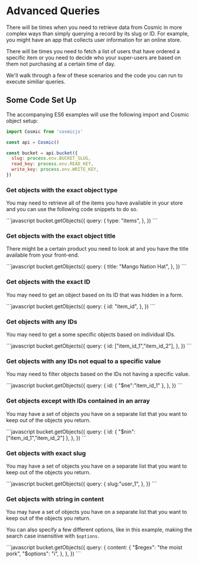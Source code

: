 # Advanced Queries

There will be times when you need to retrieve data from Cosmic in more complex ways than simply querying a record by its slug or ID. For example, you might have an app that collects user information for an online store.

There will be times you need to fetch a list of users that have ordered a specific item or you need to decide who your super-users are based on them not purchasing at a certain time of day. 

We'll walk through a few of these scenarios and the code you can run to execute similiar queries.

## Some Code Set Up

The accompanying ES6 examples will use the following import and Cosmic object setup:

```js
import Cosmic from 'cosmicjs'

const api = Cosmic()

const bucket = api.bucket({
  slug: process.env.BUCKET_SLUG,
  read_key: process.env.READ_KEY,
  write_key: process.env.WRITE_KEY,
})
```

### Get objects with the exact object type

You may need to retrieve all of the items you have available in your store and you can use the following code snippets to do so.

<Tabs>
  <div label="REST">
  </div>
  <div label="Node.js">
    ```javascript
    bucket.getObjects({
        query: {
          type: "items",
        },
      })
    ```
  </div>
  <div label="GraphQL">
  </div>
  <div label="CLI">
  </div>
</Tabs>

### Get objects with the exact object title

There might be a certain product you need to look at and you have the title available from your front-end.

<Tabs>
  <div label="REST">
  </div>
  <div label="Node.js">
    ```javascript
    bucket.getObjects({
        query: {
          title: "Mango Nation Hat",
        },
      })
    ```
  </div>
  <div label="GraphQL">
  </div>
  <div label="CLI">
  </div>
</Tabs>

### Get objects with the exact ID

You may need to get an object based on its ID that was hidden in a form.

<Tabs>
  <div label="REST">
  </div>
  <div label="Node.js">
    ```javascript
    bucket.getObjects({
        query: {
          id: "item_id",
        },
      })
    ```
  </div>
  <div label="GraphQL">
  </div>
  <div label="CLI">
  </div>
</Tabs>

### Get objects with any IDs

You may need to get a some specific objects based on individual IDs.

<Tabs>
  <div label="REST">
  </div>
  <div label="Node.js">
    ```javascript
    bucket.getObjects({
        query: {
          id: ["item_id_1","item_id_2"],
        },
      })
    ```
  </div>
  <div label="GraphQL">
  </div>
  <div label="CLI">
  </div>
</Tabs>

### Get objects with any IDs not equal to a specific value

You may need to filter objects based on the IDs not having a specific value.

<Tabs>
  <div label="REST">
  </div>
  <div label="Node.js">
    ```javascript
    bucket.getObjects({
        query: {
          id: {
            "$ne":"item_id_1"
          },
        },
      })
    ```
  </div>
  <div label="GraphQL">
  </div>
  <div label="CLI">
  </div>
</Tabs>

### Get objects except with IDs contained in an array

You may have a set of objects you have on a separate list that you want to keep out of the objects you return.

<Tabs>
  <div label="REST">
  </div>
  <div label="Node.js">
    ```javascript
    bucket.getObjects({
        query: {
          id: {
            "$nin":["item_id_1","item_id_2"]
          },
        },
      })
    ```
  </div>
  <div label="GraphQL">
  </div>
  <div label="CLI">
  </div>
</Tabs>

### Get objects with exact slug

You may have a set of objects you have on a separate list that you want to keep out of the objects you return.

<Tabs>
  <div label="REST">
  </div>
  <div label="Node.js">
    ```javascript
    bucket.getObjects({
        query: {
          slug:"user_1",
        },
      })
    ```
  </div>
  <div label="GraphQL">
  </div>
  <div label="CLI">
  </div>
</Tabs>

### Get objects with string in content

You may have a set of objects you have on a separate list that you want to keep out of the objects you return.

You can also specify a few different options, like in this example, making the search case insensitive with `$options`.

<Tabs>
  <div label="REST">
  </div>
  <div label="Node.js">
    ```javascript
    bucket.getObjects({
        query: {
          content: {
            "$regex": "the moist pork",
            "$options": "i",
          },
        },
      })
    ```
  </div>
  <div label="GraphQL">
  </div>
  <div label="CLI">
  </div>
</Tabs>